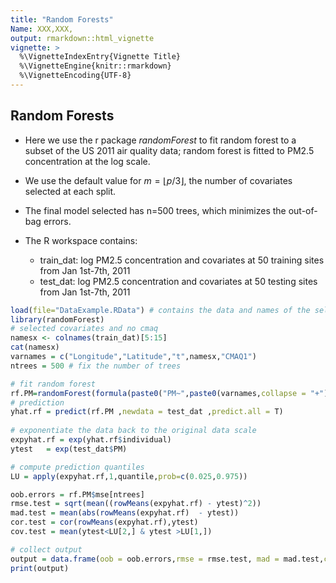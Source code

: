 ```yaml
---
title: "Random Forests"
Name: XXX,XXX,
output: rmarkdown::html_vignette
vignette: >
  %\VignetteIndexEntry{Vignette Title}
  %\VignetteEngine{knitr::rmarkdown}
  %\VignetteEncoding{UTF-8}
---
```


## Random Forests

* Here we use the r package *randomForest* to fit random forest to a subset of the US 2011 air quality data; random forest is fitted to PM2.5 concentration at the log scale.
* We use the default value for $m = \left \lfloor{p/3}\right \rfloor$, the number of covariates selected at each split.
* The final model selected has n=500 trees, which minimizes the out-of-bag errors.
* The R workspace contains:

    + train_dat: log PM2.5 concentration and covariates at 50 training sites from Jan 1st-7th, 2011
    + test_dat:  log PM2.5 concentration and covariates at 50 testing sites from Jan 1st-7th, 2011


```r
load(file="DataExample.RData") # contains the data and names of the selected covariates
library(randomForest)
# selected covariates and no cmaq
namesx <- colnames(train_dat)[5:15]
cat(namesx)
varnames = c("Longitude","Latitude","t",namesx,"CMAQ1")
ntrees = 500 # fix the number of trees

# fit random forest
rf.PM=randomForest(formula(paste0("PM~",paste0(varnames,collapse = "+"))),data=train_dat,importance=TRUE,ntree=ntrees)
# prediction
yhat.rf = predict(rf.PM ,newdata = test_dat ,predict.all = T)
  
# exponentiate the data back to the original data scale
expyhat.rf = exp(yhat.rf$individual)
ytest   = exp(test_dat$PM)

# compute prediction quantiles
LU = apply(expyhat.rf,1,quantile,prob=c(0.025,0.975))

oob.errors = rf.PM$mse[ntrees]
rmse.test = sqrt(mean((rowMeans(expyhat.rf) - ytest)^2))
mad.test = mean(abs(rowMeans(expyhat.rf)  - ytest))
cor.test = cor(rowMeans(expyhat.rf),ytest)
cov.test = mean(ytest<LU[2,] & ytest >LU[1,])

# collect output
output = data.frame(oob = oob.errors,rmse = rmse.test, mad = mad.test,cor = cor.test, cov = cov.test)
print(output)
```